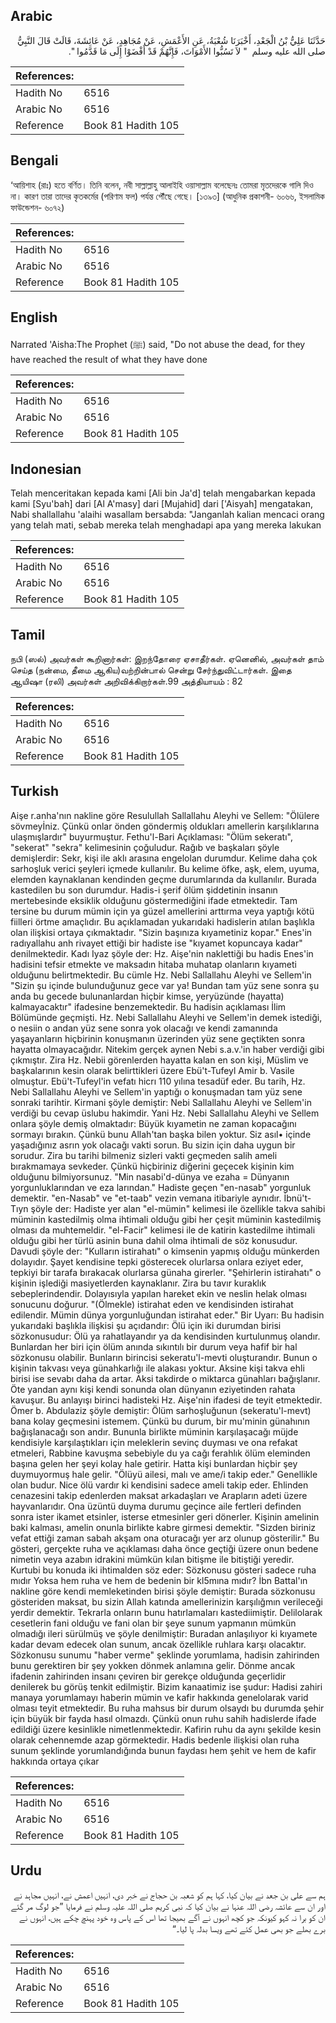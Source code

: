 ## Arabic


<div dir="rtl" lang="ar" style={{fontSize:'larger',backgroundColor:'#f8f9fa',padding:20}}>
حَدَّثَنَا عَلِيُّ بْنُ الْجَعْدِ، أَخْبَرَنَا شُعْبَةُ، عَنِ الأَعْمَشِ، عَنْ مُجَاهِدٍ، عَنْ عَائِشَةَ، قَالَتْ قَالَ النَّبِيُّ صلى الله عليه وسلم ‏ "‏ لاَ تَسُبُّوا الأَمْوَاتَ، فَإِنَّهُمْ قَدْ أَفْضَوْا إِلَى مَا قَدَّمُوا ‏"‏‏.‏
</div>
<div style={{backgroundColor:'#f8f9fa',padding:20, marginBottom: 10}}><table> <thead> <tr> <th>References:</th> <th></th> </tr> </thead> <tbody><tr><td>Hadith No</td><td>6516</td></tr><tr><td>Arabic No</td><td>6516</td></tr><tr><td>Reference</td><td>Book 81 Hadith 105</td></tr></tbody></table></div>

## Bengali


<div dir="ltr" lang="bn" style={{fontSize:'larger',backgroundColor:'#f8f9fa',padding:20}}>
‘আয়িশাহ (রাঃ) হতে বর্ণিত। তিনি বলেন, নবী সাল্লাল্লাহু আলাইহি ওয়াসাল্লাম বলেছেনঃ তোমরা মৃতদেরকে গালি দিও না। কারণ তারা তাদের কৃতকর্মের (পরিণাম ফল) পর্যন্ত পৌঁছে গেছে। [১৩৯৩] (আধুনিক প্রকাশনী- ৬০৬৬, ইসলামিক ফাউন্ডেশন- ৬০৭২)
</div>
<div style={{backgroundColor:'#f8f9fa',padding:20, marginBottom: 10}}><table> <thead> <tr> <th>References:</th> <th></th> </tr> </thead> <tbody><tr><td>Hadith No</td><td>6516</td></tr><tr><td>Arabic No</td><td>6516</td></tr><tr><td>Reference</td><td>Book 81 Hadith 105</td></tr></tbody></table></div>

## English


<div dir="ltr" lang="en" style={{fontSize:'larger',backgroundColor:'#f8f9fa',padding:20}}>
Narrated 'Aisha:The Prophet (ﷺ) said, "Do not abuse the dead, for they have reached the result of what they have done
</div>
<div style={{backgroundColor:'#f8f9fa',padding:20, marginBottom: 10}}><table> <thead> <tr> <th>References:</th> <th></th> </tr> </thead> <tbody><tr><td>Hadith No</td><td>6516</td></tr><tr><td>Arabic No</td><td>6516</td></tr><tr><td>Reference</td><td>Book 81 Hadith 105</td></tr></tbody></table></div>

## Indonesian


<div dir="ltr" lang="id" style={{fontSize:'larger',backgroundColor:'#f8f9fa',padding:20}}>
Telah menceritakan kepada kami [Ali bin Ja'd] telah mengabarkan kepada kami [Syu'bah] dari [Al A'masy] dari [Mujahid] dari ['Aisyah] mengatakan, Nabi shallallahu 'alaihi wasallam bersabda: "Janganlah kalian mencaci orang yang telah mati, sebab mereka telah menghadapi apa yang mereka lakukan
</div>
<div style={{backgroundColor:'#f8f9fa',padding:20, marginBottom: 10}}><table> <thead> <tr> <th>References:</th> <th></th> </tr> </thead> <tbody><tr><td>Hadith No</td><td>6516</td></tr><tr><td>Arabic No</td><td>6516</td></tr><tr><td>Reference</td><td>Book 81 Hadith 105</td></tr></tbody></table></div>

## Tamil


<div dir="ltr" lang="ta" style={{fontSize:'larger',backgroundColor:'#f8f9fa',padding:20}}>
நபி (ஸல்) அவர்கள் கூறினார்கள்: இறந்தோரை ஏசாதீர்கள். ஏனெனில், அவர்கள் தாம் செய்த (நன்மை, தீமை ஆகிய)வற்றின்பால் சென்று சேர்ந்துவிட்டார்கள். இதை ஆயிஷா (ரலி) அவர்கள் அறிவிக்கிறார்கள்.99 அத்தியாயம் : 82
</div>
<div style={{backgroundColor:'#f8f9fa',padding:20, marginBottom: 10}}><table> <thead> <tr> <th>References:</th> <th></th> </tr> </thead> <tbody><tr><td>Hadith No</td><td>6516</td></tr><tr><td>Arabic No</td><td>6516</td></tr><tr><td>Reference</td><td>Book 81 Hadith 105</td></tr></tbody></table></div>

## Turkish


<div dir="ltr" lang="tr" style={{fontSize:'larger',backgroundColor:'#f8f9fa',padding:20}}>
Aişe r.anha'nın nakline göre Resulullah Sallallahu Aleyhi ve Sellem: "Ölülere sövmeyİniz. Çünkü onlar önden göndermiş oldukları amellerin karşılıklarına ulaşmışlardır" buyurmuştur. Fethu'l-Bari Açıklaması: "Ölüm sekeratı", "sekerat" "sekra" kelimesinin çoğuludur. Rağıb ve başkaları şöyle demişlerdir: Sekr, kişi ile aklı arasına engelolan durumdur. Kelime daha çok sarhoşluk verici şeyleri içmede kullanılır. Bu kelime öfke, aşk, elem, uyuma, elemden kaynaklanan kendinden geçme durumlarında da kullanılır. Burada kastedilen bu son durumdur. Hadis-i şerif ölüm şiddetinin insanın mertebesinde eksiklik olduğunu göstermediğini ifade etmektedir. Tam tersine bu durum mümin için ya güzel amellerini arttırma veya yaptığı kötü fiilleri örtme amaçlıdır. Bu açıklamadan yukarıdaki hadislerin atılan başlıkla olan ilişkisi ortaya çıkmaktadır. "Sizin başınıza kıyametiniz kopar." Enes'in radıyallahu anh rivayet ettiği bir hadiste ise "kıyamet kopuncaya kadar" denilmektedir. Kadı Iyaz şöyle der: Hz. Aişe'nin naklettiği bu hadis Enes'in hadisini tefsir etmekte ve maksadın hitaba muhatap olanların kıyameti olduğunu belirtmektedir. Bu cümle Hz. Nebi Sallallahu Aleyhi ve Sellem'in "Sizin şu içinde bulunduğunuz gece var ya! Bundan tam yüz sene sonra şu anda bu gecede bulunanlardan hiçbir kimse, yeryüzünde (hayatta) kalmayacaktır" ifadesine benzemektedir. Bu hadisin açıklaması İlim Bölümünde geçmişti. Hz. Nebi Sallallahu Aleyhi ve Sellem'in demek istediği, o nesiin o andan yüz sene sonra yok olacağı ve kendi zamanında yaşayanların hiçbirinin konuşmanın üzerinden yüz sene geçtikten sonra hayatta olmayacağıdır. Nitekim gerçek aynen Nebi s.a.v.'in haber verdiği gibi çıkmıştır. Zira Hz. Nebii görenlerden hayatta kalan en son kişi, Müslim ve başkalarının kesin olarak belirttikleri üzere Ebü't-Tufeyl Amir b. Vasile olmuştur. Ebü't-Tufeyl'in vefatı hicrı 110 yılına tesadüf eder. Bu tarih, Hz. Nebi Sallallahu Aleyhi ve Sellem'in yaptığı o konuşmadan tam yüz sene sonraki tarihtir. Kirmani şöyle demiştir: Nebi Sallallahu Aleyhi ve Sellem'in verdiği bu cevap üslubu hakimdir. Yani Hz. Nebi Sallallahu Aleyhi ve Sellem onlara şöyle demiş olmaktadır: Büyük kıyametin ne zaman kopacağını sormayı bırakın. Çünkü bunu Allah'tan başka bilen yoktur. Siz asıl• içinde yaşadığınız asrın yok olacağı vakti sorun. Bu sizin için daha uygun bir sorudur. Zira bu tarihi bilmeniz sizleri vakti geçmeden salih ameli bırakmamaya sevkeder. Çünkü hiçbiriniz diğerini geçecek kişinin kim olduğunu bilmiyorsunuz. "Min nasabi'd-dünya ve ezaha = Dünyanın yorgunluklarından ve eza larından." Hadiste geçen "en-nasab" yorgunluk demektir. "en-Nasab" ve "et-taab" vezin vemana itibariyle aynıdır. İbnü't-Tıyn şöyle der: Hadiste yer alan "el-mümin" kelimesi ile özellikle takva sahibi müminin kastedilmiş olma ihtimali olduğu gibi her çeşit müminin kastedilmiş olması da muhtemeldir. "el-Facir" kelimesi ile de katirin kastedilme ihtimali olduğu gibi her türlü asinin buna dahil olma ihtimali de söz konusudur. Davudi şöyle der: "Kulların istirahatı" o kimsenin yapmış olduğu münkerden dolayıdır. Şayet kendisine tepki gösterecek olurlarsa onlara eziyet eder, tepkiyi bir tarafa bırakacak olurlarsa günaha girerler. "Şehirlerin istirahatı" o kişinin işlediği masiyetlerden kaynaklanır. Zira bu tavır kuraklık sebeplerindendir. Dolayısıyla yapılan hareket ekin ve neslin helak olması sonucunu doğurur. "(Ölmekle) istirahat eden ve kendisinden istirahat edilendir. Mümin dünya yorgunluğundan istirahat eder." Bir Uyarı: Bu hadisin yukarıdaki başlıkla ilişkisi şu açıdandır: Ölü için iki durumdan birisi sözkonusudur: Ölü ya rahatlayandır ya da kendisinden kurtulunmuş olandır. Bunlardan her biri için ölüm anında sıkıntılı bir durum veya hafif bir hal sözkonusu olabilir. Bunların birincisi sekeratu'l-mevti oluşturandır. Bunun o kişinin takvası veya günahkarlığı ile alakası yoktur. Aksine kişi takva ehli birisi ise sevabı daha da artar. Aksi takdirde o miktarca günahları bağışlanır. Öte yandan aynı kişi kendi sonunda olan dünyanın eziyetinden rahata kavuşur. Bu anlayışı birinci hadisteki Hz. Aişe'nin ifadesi de teyit etmektedir. Ömer b. Abdulaziz şöyle demiştir: Ölüm sarhoşluğunun (sekeratu'l-mevt) bana kolay geçmesini istemem. Çünkü bu durum, bir mu'minin günahının bağışlanacağı son andır. Bununla birlikte müminin karşılaşacağı müjde kendisiyle karşılaştıkları için meleklerin sevinç duyması ve ona refakat etmeleri, Rabbine kavuşma sebebiyle du ya cağı ferahlık ölüm eleminden başına gelen her şeyi kolay hale getirir. Hatta kişi bunlardan hiçbir şey duymuyormuş hale gelir. "Ölüyü ailesi, malı ve ame/i takip eder." Genellikle olan budur. Nice ölü vardır ki kendisini sadece ameli takip eder. Ehlinden cenazesini takip edenlerden maksat arkadaşları ve Arapların adeti üzere hayvanlarıdır. Ona üzüntü duyma durumu geçince aile fertleri definden sonra ister ikamet etsinler, isterse etmesinler geri dönerler. Kişinin amelinin baki kalması, amelin onunla birlikte kabre girmesi demektir. "Sizden biriniz vefat ettiği zaman sabah akşam ona oturacağı yer arz olunup gösterilir." Bu gösteri, gerçekte ruha ve açıklaması daha önce geçtiği üzere onun bedene nimetin veya azabın idrakini mümkün kılan bitişme ile bitiştiği yeredir. Kurtubi bu konuda iki ihtimalden söz eder: Sözkonusu gösteri sadece ruha mıdır Yoksa hem ruha ve hem de bedenin bir kl5mına mıdır? İbn Battal'ın nakline göre kendi memleketinden birisi şöyle demiştir: Burada sözkonusu gösteriden maksat, bu sizin Allah katında amellerinizin karşılığmın verileceği yerdir demektir. Tekrarla onların bunu hatırlamaları kastediimiştir. Delilolarak cesetlerin fani olduğu ve fani olan bir şeye sunum yapmanın mümkün olmadığı ileri sürülmüş ve şöyle denilmiştir: Buradan anlaşılıyor ki kıyamete kadar devam edecek olan sunum, ancak özellikle ruhlara karşı olacaktır. Sözkonusu sunumu "haber verme" şeklinde yorumlama, hadisin zahirinden bunu gerektiren bir şey yokken dönmek anlamına gelir. Dönme ancak ifadenin zahirinden insanı çeviren bir gerekçe olduğunda geçerlidir denilerek bu görüş tenkit edilmiştir. Bizim kanaatimiz ise şudur: Hadisi zahiri manaya yorumlamayı haberin mümin ve kafir hakkında genelolarak varid olması teyit etmektedir. Bu ruha mahsus bir durum olsaydı bu durumda şehir için büyük bir fayda hasıl olmazdı. Çünkü onun ruhu sahih hadislerde ifade edildiği üzere kesinlikle nimetlenmektedir. Kafirin ruhu da aynı şekilde kesin olarak cehennemde azap görmektedir. Hadis bedenle ilişkisi olan ruha sunum şeklinde yorumlandığında bunun faydası hem şehit ve hem de kafir hakkında ortaya çıkar
</div>
<div style={{backgroundColor:'#f8f9fa',padding:20, marginBottom: 10}}><table> <thead> <tr> <th>References:</th> <th></th> </tr> </thead> <tbody><tr><td>Hadith No</td><td>6516</td></tr><tr><td>Arabic No</td><td>6516</td></tr><tr><td>Reference</td><td>Book 81 Hadith 105</td></tr></tbody></table></div>

## Urdu


<div dir="rtl" lang="ur" style={{fontSize:'larger',backgroundColor:'#f8f9fa',padding:20}}>
ہم سے علی بن جعد نے بیان کیا، کہا ہم کو شعبہ بن حجاج نے خبر دی، انہیں اعمش نے، انہیں مجاہد نے اور ان سے عائشہ رضی اللہ عنہا نے بیان کیا کہ نبی کریم صلی اللہ علیہ وسلم نے فرمایا ”جو لوگ مر گئے ان کو برا نہ کہو کیونکہ جو کچھ انہوں نے آگے بھیجا تھا اس کے پاس وہ خود پہنچ چکے ہیں، انہوں نے برے بھلے جو بھی عمل کئے تھے ویسا بدلہ پا لیا۔“
</div>
<div style={{backgroundColor:'#f8f9fa',padding:20, marginBottom: 10}}><table> <thead> <tr> <th>References:</th> <th></th> </tr> </thead> <tbody><tr><td>Hadith No</td><td>6516</td></tr><tr><td>Arabic No</td><td>6516</td></tr><tr><td>Reference</td><td>Book 81 Hadith 105</td></tr></tbody></table></div>